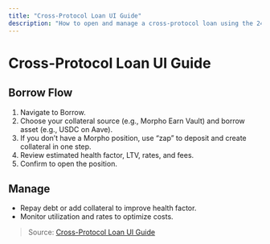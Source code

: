 ```yaml
---
title: "Cross-Protocol Loan UI Guide"
description: "How to open and manage a cross-protocol loan using the 246 Club UI."
---
```


# Cross-Protocol Loan UI Guide

## Borrow Flow

1. Navigate to Borrow.
2. Choose your collateral source (e.g., Morpho Earn Vault) and borrow asset (e.g., USDC on Aave).
3. If you don’t have a Morpho position, use “zap” to deposit and create collateral in one step.
4. Review estimated health factor, LTV, rates, and fees.
5. Confirm to open the position.

## Manage

- Repay debt or add collateral to improve health factor.
- Monitor utilization and rates to optimize costs.

> Source: [Cross-Protocol Loan UI Guide](https://246-club.gitbook.io/docs/cross-protocol-loan-borrow/cross-protocol-loan-ui-guide)

